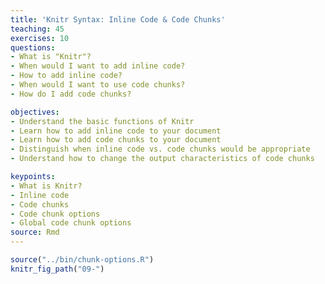 ```yaml
---
title: 'Knitr Syntax: Inline Code & Code Chunks'
teaching: 45
exercises: 10
questions:
- What is "Knitr"?
- When would I want to add inline code?
- How to add inline code?
- When would I want to use code chunks?
- How do I add code chunks?

objectives:
- Understand the basic functions of Knitr
- Learn how to add inline code to your document
- Learn how to add code chunks to your document
- Distinguish when inline code vs. code chunks would be appropriate
- Understand how to change the output characteristics of code chunks

keypoints:
- What is Knitr?
- Inline code
- Code chunks
- Code chunk options
- Global code chunk options
source: Rmd
---
```


```r
source("../bin/chunk-options.R")
knitr_fig_path("09-")
```


